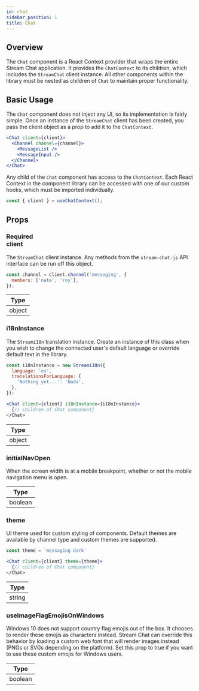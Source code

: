 ```yaml
---
id: chat
sidebar_position: 1
title: Chat
---
```


## Overview

The `Chat` component is a React Context provider that wraps the entire Stream Chat application. It provides the `ChatContext`
to its children, which includes the `StreamChat` client instance. All other components within the library must be nested as children
of `Chat` to maintain proper functionality.

## Basic Usage

The `Chat` component does not inject any UI, so its implementation is fairly simple. Once an instance of the `StreamChat` client
has been created, you pass the client object as a prop to add it to the `ChatContext`.

```jsx
<Chat client={client}>
  <Channel channel={channel}>
    <MessageList />
    <MessageInput />
  </Channel>
</Chat>
```

Any child of the `Chat` component has access to the `ChatContext`. Each React Context in the component library can be accessed with
one of our custom hooks, which must be imported individually.

```jsx
const { client } = useChatContext();
```

## Props

### <div class="label required basic">Required</div> client

The `StreamChat` client instance. Any methods from the `stream-chat-js` API interface can be run off this object.

```jsx
const channel = client.channel('messaging', {
  members: ['nate', 'roy'],
});
```

| Type   |
| ------ |
| object |

### i18nInstance

The `Streami18n` translation instance. Create an instance of this class when you wish to change the connected user's default
language or override default text in the library.

```jsx
const i18nInstance = new Streami18n({
  language: 'es',
  translationsForLanguage: {
    'Nothing yet...': 'Nada',
  },
});

<Chat client={client} i18nInstance={i18nInstance}>
  {// children of Chat component}
</Chat>
```

| Type   |
| ------ |
| object |

### initialNavOpen

When the screen width is at a mobile breakpoint, whether or not the mobile navigation menu is open.

| Type    |
| ------- |
| boolean |

### theme

UI theme used for custom styling of components. Default themes are available by channel type and custom themes are supported.

```jsx
const theme = 'messaging dark'

<Chat client={client} theme={theme}>
  {// children of Chat component}
</Chat>
```

| Type   |
| ------ |
| string |

### useImageFlagEmojisOnWindows

Windows 10 does not support country flag emojis out of the box. It chooses to render these emojis as characters instead.
Stream Chat can override this behavior by loading a custom web font that will render images instead (PNGs or SVGs depending
on the platform). Set this prop to true if you want to use these custom emojis for Windows users.

| Type    |
| ------- |
| boolean |
